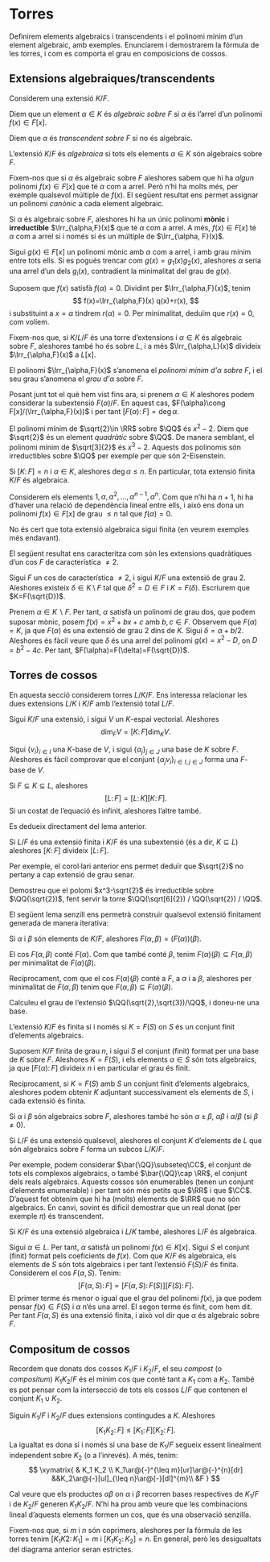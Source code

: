 # Torres

Definirem elements algebraics i transcendents i el polinomi mínim d'un element algebraic, amb exemples.
Enunciarem i demostrarem la fórmula de les torres, i com es comporta el grau en composicions de cossos.

## Extensions algebraiques/transcendents

Considerem una extensió $K/F$.

::: {.definition name="element algebraic"}
Diem que un element $\alpha\in K$ és *algebraic sobre $F$* si $\alpha$ és l'arrel d'un polinomi $f(x)\in F[x]$.

Diem que $\alpha$ és *transcendent sobre $F$* si no és algebraic.

L'extensió $K/F$ és *algebraica* si tots els elements $\alpha\in K$ són algebraics sobre $F$.
:::

Fixem-nos que si $\alpha$ és algebraic sobre $F$ aleshores sabem que hi ha *algun* polinomi $f(x)\in F[x]$ que té $\alpha$
com a arrel. Però n'hi ha molts més, per exemple qualsevol múltiple de $f(x)$. El següent resultat ens permet assignar un
polinomi *canònic* a cada element algebraic.

::: {.proposition}
Si $\alpha$ és algebraic sobre $F$, aleshores hi ha un únic polinomi **mònic** i **irreductible** $\Irr_{\alpha,F}(x)$ que
té $\alpha$ com a arrel. A més, $f(x)\in F[x]$ té $\alpha$ com a arrel si i només si és un múltiple de $\Irr_{\alpha, F}(x)$.
:::
::: {.proof}
Sigui $g(x)\in F[x]$ un polinomi mònic amb $\alpha$ com a arrel, i amb grau mínim entre tots ells. Si es pogués
trencar com $g(x)=g_1(x)g_2(x)$, aleshores $\alpha$ seria una arrel d'un dels $g_i(x)$, contradient la minimalitat
del grau de $g(x)$.

Suposem que $f(x)$ satisfà $f(\alpha)=0$. Dividint per $\Irr_{\alpha,F}(x)$, tenim
$$
f(x)=\Irr_{\alpha,F}(x) q(x)+r(x),
$$
i substituint a $x=\alpha$ tindrem $r(\alpha)=0$. Per minimalitat, deduïm que $r(x)=0$, com volíem.
:::

Fixem-nos que, si $K/L/F$ és una torre d'extensions i $\alpha\in K$ és algebraic sobre $F$, aleshores també ho és sobre $L$,
i a més $\Irr_{\alpha,L}(x)$ divideix $\Irr_{\alpha,F}(x)$ a $L[x]$.

::: {.definition name="polinomi mínim"}
El polinomi $\Irr_{\alpha,F}(x)$ s'anomena el *polinomi mínim d'$\alpha$ sobre $F$*, i el seu grau s'anomena el *grau d'$\alpha$*
sobre $F$.
:::

Posant junt tot el què hem vist fins ara, si prenem $\alpha\in K$ aleshores podem considerar la subextensió
$F(\alpha)/F$.
En aquest cas, $F(\alpha)\cong F[x]/(\Irr_{\alpha,F}(x))$ i per tant $[F(\alpha)\colon F] = \deg \alpha$.

::: {.example}
El polinomi mínim de $\sqrt{2}\in \RR$ sobre $\QQ$ és $x^2-2$. Diem que $\sqrt{2}$ és un element *quadràtic* sobre $\QQ$. De manera
semblant, el polinomi mínim de $\sqrt[3]{2}$ és $x^3-2$. Aquests dos polinomis són irreductibles sobre $\QQ$ per exemple per que són
$2$-Eisenstein.
:::

::: {.proposition}
Si $[K\colon F]=n$ i $\alpha\in K$, aleshores $\deg\alpha\leq n$. En particular, tota extensió finita $K/F$ és algebraica.
:::
::: {.proof}
Considerem els elements $1, \alpha, \alpha^2,\ldots, \alpha^{n-1}, \alpha^{n}$. Com que n'hi ha $n+1$, hi ha
d'haver una relació de dependència lineal entre ells, i això ens dona un polinomi $f(x)\in F[x]$ de grau $\leq n$ tal que $f(\alpha)=0$.
:::

No és cert que tota extensió algebraica sigui finita (en veurem exemples més endavant).

El següent resultat ens caracteritza com són les extensions quadràtiques d'un cos $F$ de característica $\neq 2$.

::: {.proposition}
Sigui $F$ un cos de característica $\neq 2$, i sigui $K/F$ una extensió de grau $2$. Aleshores existeix $\delta\in K\setminus F$
tal que $\delta^2=D\in F$ i $K=F(\delta)$. Escriurem que $K=F(\sqrt{D})$.
:::
::: {.proof}
Prenem $\alpha\in K\smallsetminus F$. Per tant, $\alpha$ satisfà un polinomi de grau dos, que podem suposar
mònic, posem $f(x)=x^2 + bx+c$ amb $b,c\in F$. Observem que $F(\alpha)=K$, ja que $F(\alpha)$ és una extensió
de grau $2$ dins de $K$. Sigui $\delta=\alpha+b/2$. Aleshores és fàcil veure que $\delta$ és una arrel del
polinomi $g(x)=x^2-D$, on $D=b^2-4c$. Per tant, $F(\alpha)=F(\delta)=F(\sqrt{D})$.
:::

## Torres de cossos

En aquesta secció considerem torres $L/K/F$. Ens interessa relacionar les dues extensions $L/K$ i $K/F$ amb l'extensió
total $L/F$.

::: {.proposition}
Sigui $K/F$ una extensió, i sigui $V$ un $K$-espai vectorial. Aleshores
$$
\dim_F V = [K\colon F] \dim_K V.
$$
:::
::: {.proof}
Sigui $\{v_i\}_{i\in I}$ una $K$-base de $V$, i sigui $\{\alpha_j\}_{j\in J}$ una base de $K$ sobre $F$.
Aleshores és fàcil comprovar que el conjunt $\{\alpha_j v_i\}_{i\in I, j \in J}$ forma una $F$-base de $V$.
:::

::: {.theorem #torres name="fórmula de les torres"}
Si $F\subseteq K\subseteq L$, aleshores
$$
[L\colon F] = [L \colon K] [K \colon F].
$$
Si un costat de l'equació és infinit, aleshores l'altre també.
:::
::: {.proof}
Es dedueix directament del lema anterior.
:::

::: {.corollary}
Si $L/F$ és una extensió finita i $K/F$ és una subextensió (és a dir, $K\subseteq L$) aleshores $[K\colon F]$ divideix $[L\colon F]$.
:::

Per exemple, el corol·lari anterior ens permet deduïr que $\sqrt{2}$ no pertany a cap extensió de grau senar.

::: {.exercise}
Demostreu que el polomi $x^3-\sqrt{2}$ és irreductible sobre $\QQ(\sqrt{2})$, fent servir la torre $\QQ(\sqrt[6]{2}) / \QQ(\sqrt{2}) / \QQ$.
:::

El següent lema senzill ens permetrà construir qualsevol extensió finitament generada de manera iterativa:

::: {.lemma}
Si $\alpha$ i $\beta$ són elements de $K/F$, aleshores $F(\alpha,\beta)=(F(\alpha))(\beta)$.
:::
::: {.proof}
El cos $F(\alpha,\beta)$ conté $F(\alpha)$. Com que també conté $\beta$, tenim $F(\alpha)(\beta)\subseteq F(\alpha,\beta)$
per minimalitat de $F(\alpha)(\beta)$.

Recíprocament, com que el cos $F(\alpha)(\beta)$ conté a $F$, a $\alpha$ i a $\beta$, aleshores per minimalitat de $F(\alpha,\beta)$
tenim que $F(\alpha,\beta)\subseteq F(\alpha)(\beta)$.
:::

::: {.exercise}
Calculeu el grau de l'extensió $\QQ(\sqrt{2},\sqrt{3})/\QQ$, i doneu-ne una base.
:::

::: {.theorem}
L'extensió $K/F$ és finita si i només si $K=F(S)$ on $S$ és un conjunt finit d'elements algebraics.
:::
::: {.proof}
Suposem $K/F$ finita de grau $n$, i sigui $S$ el conjunt (finit) format per una base de $K$ sobre $F$. Aleshores
$K=F(S)$, i els
elements $\alpha\in S$ són tots algebraics, ja que $[F(\alpha)\colon F]$ divideix $n$ i en particular el grau
és finit.

Recíprocament, si $K=F(S)$ amb $S$ un conjunt finit d'elements algebraics, aleshores podem obtenir $K$ adjuntant
successivament els elements de $S$, i cada extensió és finita.
:::

::: {.corollary}
Si $\alpha$ i $\beta$ són algebraics sobre $F$, aleshores també ho són $\alpha\pm \beta$, $\alpha\beta$ i $\alpha/\beta$ (si $\beta\neq 0$).
:::

::: {.corollary}
Si $L/F$ és una extensió qualsevol, aleshores el conjunt $K$ d'elements de $L$ que són algebraics sobre $F$ forma un subcos $L/K/F$.
:::

Per exemple, podem considerar $\bar{\QQ}\subseteq\CC$, el conjunt de tots els complexos algebraics, o també $\bar{\QQ}\cap \RR$, el conjunt
dels reals algebraics. Aquests cossos són enumerables (tenen un conjunt d'elements enumerable) i per tant són més petits que $\RR$ i que $\CC$.
D'aquest fet obtenim que hi ha (molts) elements de $\RR$ que no són algebraics. En canvi, sovint és difícil demostrar que
un real donat (per exemple $\pi$) és transcendent.

::: {.theorem}
Si $K/F$ és una extensió algebraica i $L/K$ també, aleshores $L/F$ és algebraica.
:::
::: {.proof}
Sigui $\alpha\in L$. Per tant, $\alpha$ satisfà un polinomi $f(x)\in K[x]$. Sigui $S$ el conjunt (finit)
format pels coeficients de $f(x)$. Com que $K/F$ és algebraica, els elements de $S$ són tots algebraics
i per tant l'extensió $F(S)/F$ és finita. Considerem el cos $F(\alpha,S)$. Tenim:
$$
[F(\alpha,S)\colon F] = [F(\alpha,S)\colon F(S)] [F(S) \colon F].
$$
El primer terme és menor o igual que el grau del polinomi $f(x)$, ja que podem pensar $f(x)\in F(S)$ i
$\alpha$ n'és una arrel. El segon terme és finit, com hem dit. Per tant $F(\alpha,S)$ és una extensió
finita, i això vol dir que $\alpha$ és algebraic sobre $F$.
:::


## Compositum de cossos

Recordem que donats dos cossos $K_1/F$ i $K_2/F$, el seu *compost* (o *compositum*) $K_1K_2 /F$ és el mínim cos que conté
tant a $K_1$ com a $K_2$. També es pot pensar com la intersecció de tots els cossos $L/F$ que contenen el conjunt $K_1\cup K_2$.

::: {.proposition}
Siguin $K_1/F$ i $K_2/F$ dues extensions contingudes a $K$. Aleshores
$$
[K_1K_2\colon F] \leq [K_1\colon F] [K_2 \colon F].
$$
La igualtat es dona si i només si una base de $K_1/F$ segueix essent linealment independent sobre $K_2$ (o a
l'inrevés). A més, tenim:
$$
\xymatrix{
  & K_1 K_2 \\
  K_1\ar@{-}^{\leq m}[ur]\ar@{-}^{n}[dr] &&K_2\ar@{-}[ul]_{\leq n}\ar@{-}[dl]^{m}\\
  &F
}
$$
:::
::: {.proof}
Cal veure que els productes $\alpha\beta$ on $\alpha$ i $\beta$ recorren bases respectives de $K_1/F$ i de $K_2/F$
generen $K_1K_2/F$. N'hi ha prou amb veure que les combinacions lineal d'aquests elements formen un cos, que és
una observació senzilla.
:::

Fixem-nos que, si $m$ i $n$ són coprimers, aleshores per la fórmula de les torres tenim $[K_1K2\colon K_1]=m$ i $[K_1K_2\colon K_2]=n$.
En general, però les desigualtats del diagrama anterior seran estrictes.


